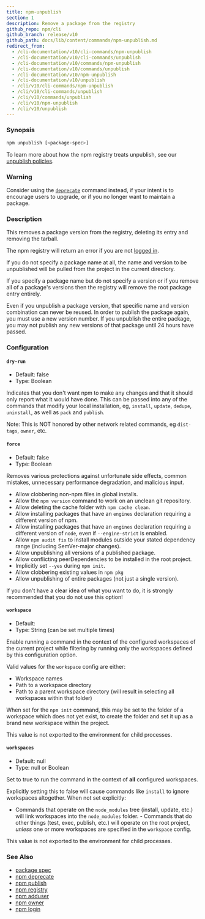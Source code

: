 ```yaml
---
title: npm-unpublish
section: 1
description: Remove a package from the registry
github_repo: npm/cli
github_branch: release/v10
github_path: docs/lib/content/commands/npm-unpublish.md
redirect_from:
  - /cli-documentation/v10/cli-commands/npm-unpublish
  - /cli-documentation/v10/cli-commands/unpublish
  - /cli-documentation/v10/commands/npm-unpublish
  - /cli-documentation/v10/commands/unpublish
  - /cli-documentation/v10/npm-unpublish
  - /cli-documentation/v10/unpublish
  - /cli/v10/cli-commands/npm-unpublish
  - /cli/v10/cli-commands/unpublish
  - /cli/v10/commands/unpublish
  - /cli/v10/npm-unpublish
  - /cli/v10/unpublish
---
```


### Synopsis

```bash
npm unpublish [<package-spec>]
```

To learn more about how the npm registry treats unpublish, see our [unpublish policies](https://docs.npmjs.com/policies/unpublish).

### Warning

Consider using the [`deprecate`](/cli/v10/commands/npm-deprecate) command instead, if your intent is to encourage users to upgrade, or if you no longer want to maintain a package.

### Description

This removes a package version from the registry, deleting its entry and removing the tarball.

The npm registry will return an error if you are not [logged in](/cli/v10/commands/npm-adduser).

If you do not specify a package name at all, the name and version to be unpublished will be pulled from the project in the current directory.

If you specify a package name but do not specify a version or if you remove all of a package's versions then the registry will remove the root package entry entirely.

Even if you unpublish a package version, that specific name and version combination can never be reused. In order to publish the package again, you must use a new version number. If you unpublish the entire package, you may not publish any new versions of that package until 24 hours have passed.

### Configuration

#### `dry-run`

- Default: false
- Type: Boolean

Indicates that you don't want npm to make any changes and that it should only report what it would have done. This can be passed into any of the commands that modify your local installation, eg, `install`, `update`, `dedupe`, `uninstall`, as well as `pack` and `publish`.

Note: This is NOT honored by other network related commands, eg `dist-tags`, `owner`, etc.

#### `force`

- Default: false
- Type: Boolean

Removes various protections against unfortunate side effects, common mistakes, unnecessary performance degradation, and malicious input.

- Allow clobbering non-npm files in global installs.
- Allow the `npm version` command to work on an unclean git repository.
- Allow deleting the cache folder with `npm cache clean`.
- Allow installing packages that have an `engines` declaration requiring a different version of npm.
- Allow installing packages that have an `engines` declaration requiring a different version of `node`, even if `--engine-strict` is enabled.
- Allow `npm audit fix` to install modules outside your stated dependency range (including SemVer-major changes).
- Allow unpublishing all versions of a published package.
- Allow conflicting peerDependencies to be installed in the root project.
- Implicitly set `--yes` during `npm init`.
- Allow clobbering existing values in `npm pkg`
- Allow unpublishing of entire packages (not just a single version).

If you don't have a clear idea of what you want to do, it is strongly recommended that you do not use this option!

#### `workspace`

- Default:
- Type: String (can be set multiple times)

Enable running a command in the context of the configured workspaces of the current project while filtering by running only the workspaces defined by this configuration option.

Valid values for the `workspace` config are either:

- Workspace names
- Path to a workspace directory
- Path to a parent workspace directory (will result in selecting all workspaces within that folder)

When set for the `npm init` command, this may be set to the folder of a workspace which does not yet exist, to create the folder and set it up as a brand new workspace within the project.

This value is not exported to the environment for child processes.

#### `workspaces`

- Default: null
- Type: null or Boolean

Set to true to run the command in the context of **all** configured workspaces.

Explicitly setting this to false will cause commands like `install` to ignore workspaces altogether. When not set explicitly:

- Commands that operate on the `node_modules` tree (install, update, etc.) will link workspaces into the `node_modules` folder. - Commands that do other things (test, exec, publish, etc.) will operate on the root project, _unless_ one or more workspaces are specified in the `workspace` config.

This value is not exported to the environment for child processes.

### See Also

- [package spec](/cli/v10/using-npm/package-spec)
- [npm deprecate](/cli/v10/commands/npm-deprecate)
- [npm publish](/cli/v10/commands/npm-publish)
- [npm registry](/cli/v10/using-npm/registry)
- [npm adduser](/cli/v10/commands/npm-adduser)
- [npm owner](/cli/v10/commands/npm-owner)
- [npm login](/cli/v10/commands/npm-adduser)
